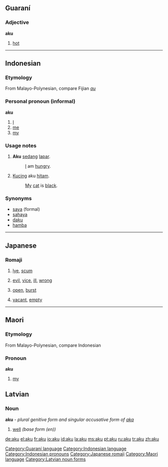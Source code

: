 {{see|Aku}}
==Guaraní==
===Adjective===
'''aku'''

# [[hot]]

[[Category:Guaraní language]]

----

==Indonesian==
===Etymology===
From Malayo-Polynesian, compare Fijian ''[[au]]''
===Personal pronoun (informal)===
'''aku'''

# [[I]]
# [[me]]
# [[my]]

===Usage notes===
#'''Aku''' [[sedang]] [[lapar]].
#:[[I]] am [[hungry]].
# [[Kucing]] aku [[hitam]].
#:[[My]] [[cat]] is [[black]].

===Synonyms===
*[[saya]] (formal)
*[[sahaya]]
*[[daku]]
*[[hamba]]

[[Category:Indonesian language]]
[[Category:Indonesian pronouns]]

----

==Japanese==
{{ja-attention|Romaji header should be replaced with POS header|key=p}}
===Romaji===
{{romaji|あく}}
# {{ja-def|灰汁}} [[lye]], [[scum]]
# {{ja-def|悪}} [[evil]], [[vice]], [[ill]], [[wrong]]
# {{ja-def|開く}} [[open]], [[burst]]
# {{ja-def|空く}} [[vacant]], [[empty]]

[[Category:Japanese romaji]]


----

==Maori==
===Etymology===
From Malayo-Polynesian, compare Indonesian
===Pronoun===
'''aku'''

# [[my]]

[[Category:Maori language]]

==Latvian==
===Noun===
'''aku''' - ''plural genitive form and singular accusative form  of [[aka]]''
#[[well]] ''(base form (en))''
{{lv-noun-d4|ak|a}}
[[Category:Latvian noun forms]]

[[de:aku]]
[[el:aku]]
[[fr:aku]]
[[io:aku]]
[[id:aku]]
[[la:aku]]
[[ms:aku]]
[[pt:aku]]
[[ru:aku]]
[[tr:aku]]
[[zh:aku]]